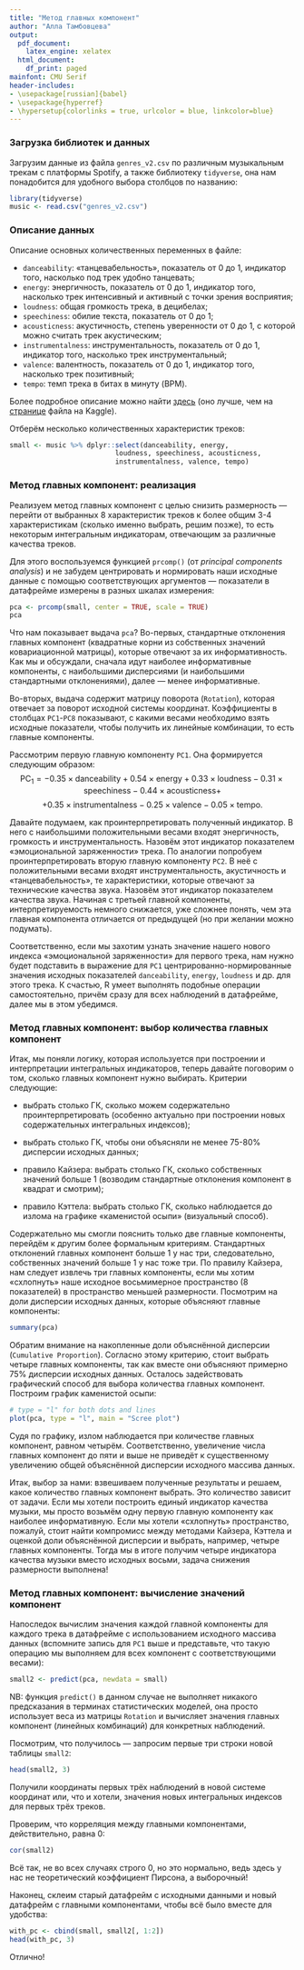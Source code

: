 ```yaml
---
title: "Метод главных компонент"
author: "Алла Тамбовцева"
output:
  pdf_document:
    latex_engine: xelatex
  html_document:
    df_print: paged
mainfont: CMU Serif
header-includes:
- \usepackage[russian]{babel}
- \usepackage{hyperref}
- \hypersetup{colorlinks = true, urlcolor = blue, linkcolor=blue}
---
```


### Загрузка библиотек и данных

Загрузим данные из файла `genres_v2.csv` по различным музыкальным трекам с платформы Spotify, а также библиотеку `tidyverse`, она нам понадобится для удобного выбора столбцов по названию:

```r
library(tidyverse)
music <- read.csv("genres_v2.csv")
```

### Описание данных

Описание основных количественных переменных в файле:

* `danceability`: «танцевабельность», показатель от 0 до 1, индикатор того, насколько под трек удобно танцевать;
* `energy`: энергичность, показатель от 0 до 1, индикатор того, насколько трек интенсивный и активный с точки зрения восприятия;
* `loudness`: общая громкость трека, в децибелах;
* `speechiness`: обилие текста, показатель от 0 до 1;
* `acousticness`: акустичность, степень уверенности от 0 до 1, с которой можно считать трек акустическим;
* `instrumentalness`: инструментальность, показатель от 0 до 1, индикатор того, насколько трек инструментальный;
* `valence`: валентность, показатель от 0 до 1, индикатор того, насколько трек позитивный;
* `tempo`: темп трека в битах в минуту (BPM).

Более подробное описание можно найти [здесь](https://rpubs.com/mhageman27/684473) (оно лучше, чем на [странице](https://www.kaggle.com/datasets/mrmorj/dataset-of-songs-in-spotify) файла на Kaggle).

Отберём несколько количественных характеристик треков:

```r
small <- music %>% dplyr::select(danceability, energy, 
                          loudness, speechiness, acousticness, 
                          instrumentalness, valence, tempo)
```

### Метод главных компонент: реализация

Реализуем метод главных компонент с целью снизить размерность — перейти от выбранных 8 характеристик треков к более общим 3-4 характеристикам (сколько именно выбрать, решим позже), то есть некоторым интегральным индикаторам, отвечающим за различные качества треков. 

Для этого воспользуемся функцией `prcomp()` (от *principal components analysis*) и не забудем центрировать и нормировать наши исходные данные с помощью соответствующих аргументов — показатели в датафрейме измерены в разных шкалах измерения:

```r
pca <- prcomp(small, center = TRUE, scale = TRUE)
pca
```

Что нам показывает выдача `pca`? Во-первых, стандартные отклонения главных компонент (квадратные корни из собственных значений ковариационной матрицы), которые отвечают за их информативность. Как мы и обсуждали, сначала идут наиболее информативные компоненты, с наибольшими дисперсиями (и наибольшими стандартными отклонениями), далее — менее информативные.

Во-вторых, выдача содержит матрицу поворота (`Rotation`), которая отвечает за поворот исходной системы координат. Коэффициенты в столбцах `PC1`-`PC8` показывают, с какими весами необходимо взять исходные показатели, чтобы получить их линейные комбинации, то есть главные компоненты. 

Рассмотрим первую главную компоненту `PC1`. Она формируется следующим образом:
$$
\text{PC}_1 = -0.35 \times \text{danceability} + 0.54 \times \text{energy} + 0.33 \times \text{loudness} - 0.31 \times \text{speechiness} - 0.44 \times \text{acousticness} +
$$
$$
 + 0.35 \times \text{instrumentalness} - 0.25 \times \text{valence} - 0.05 \times \text{tempo}.
$$

Давайте подумаем, как проинтерпретировать полученный индикатор. В него с наибольшими положительными весами входят энергичность, громкость и инструментальность. Назовём этот индикатор показателем «эмоциональной заряженности» трека. По аналогии попробуем проинтерпретировать вторую главную компоненту `PC2`. В неё с положительными весами входят инструментальность, акустичность и «танцевабельность», те характеристики, которые отвечают за технические качества звука. Назовём этот индикатор показателем качества звука. Начиная с третьей главной компоненты, интерпретируемость немного снижается, уже сложнее понять, чем эта главная компонента отличается от предыдущей (но при желании можно подумать). 

Соответственно, если мы захотим узнать значение нашего нового индекса «эмоциональной заряженности» для первого трека, нам нужно будет подставить в выражение для `PC1` центрированно-нормированные значения исходных показателей `danceability`, `energy`, `loudness` и др. для этого трека. К счастью, R умеет выполнять подобные операции самостоятельно, причём сразу для всех наблюдений в датафрейме, далее мы в этом убедимся.

### Метод главных компонент: выбор количества главных компонент

Итак, мы поняли логику, которая используется при построении и интерпретации интегральных индикаторов, теперь давайте поговорим о том, сколько главных компонент нужно выбирать. Критерии следующие:

* выбрать столько ГК, сколько можем содержательно проинтерпретировать (особенно актуально при построении новых содержательных интегральных индексов);

* выбрать столько ГК, чтобы они объясняли не менее 75-80% дисперсии исходных данных;

* правило Кайзера: выбрать столько ГК, сколько собственных значений больше 1 (возводим стандартные отклонения компонент в квадрат и смотрим);

* правило Кэттела: выбрать столько ГК, сколько наблюдается до излома на графике «каменистой осыпи» (визуальный способ).

Содержательно мы смогли пояснить только две главные компоненты, перейдём к другим более формальным критериям. Стандартных отклонений главных компонент больше 1 у нас три, следовательно, собственных значений больше 1 у нас тоже три. По правилу Кайзера, нам следует извлечь три главных компоненты, если мы хотим «схлопнуть» наше исходное восьмимерное пространство (8 показателей) в пространство меньшей размерности. Посмотрим на доли дисперсии исходных данных, которые объясняют главные компоненты:

```r
summary(pca)
```

Обратим внимание на накопленные доли объяснённой дисперсии (`Cumulative Proportion`). Согласно этому критерию, стоит выбрать четыре главных компоненты, так как вместе они объясняют примерно 75% дисперсии исходных данных. Осталось задействовать графический способ для выбора количества главных компонент. Построим график каменистой осыпи:

```r
# type = "l" for both dots and lines
plot(pca, type = "l", main = "Scree plot")
```

Судя по графику, излом наблюдается при количестве главных компонент, равном четырём. Соответственно, увеличение числа главных компонент до пяти и выше не приведёт к существенному увеличению общей объяснённой дисперсии исходного массива данных. 

Итак, выбор за нами: взвешиваем полученные результаты и решаем, какое количество главных компонент выбрать. Это количество зависит от задачи. Если мы хотели построить единый индикатор качества музыки, мы просто возьмём одну первую главную компоненту как наиболее информативную. Если мы хотели «схлопнуть» пространство, пожалуй, стоит найти компромисс между методами Кайзера, Кэттела и оценкой доли объяснённой дисперсии и выбрать, например, четыре главных компоненты. Тогда мы в итоге получим четыре индикатора качества музыки вместо исходных восьми, задача снижения размерности выполнена!

### Метод главных компонент: вычисление значений компонент

Напоследок вычислим значения каждой главной компоненты для каждого трека в датафрейме с использованием исходного массива данных (вспомните запись для `PC1` выше и представьте, что такую операцию мы выполняем для всех компонент с соответствующими весами):

```r
small2 <- predict(pca, newdata = small)
```

NB: функция `predict()` в данном случае не выполняет никакого предсказания в терминах статистических моделей, она просто использует веса из матрицы `Rotation` и вычисляет значения главных компонент (линейных комбинаций) для конкретных наблюдений.

Посмотрим, что получилось — запросим первые три строки новой таблицы `small2`:

```r
head(small2, 3)
```

Получили координаты первых трёх наблюдений в новой системе координат или, что и хотели, значения новых интегральных индексов для первых трёх треков.

Проверим, что корреляция между главными компонентами, действительно, равна 0:

```r
cor(small2)
```

Всё так, не во всех случаях строго 0, но это нормально, ведь здесь у нас не теоретический коэффициент Пирсона, а выборочный!

Наконец, склеим старый датафрейм с исходными данными и новый датафрейм с главными компонентами, чтобы всё было вместе для удобства:

```r
with_pc <- cbind(small, small2[, 1:2])
head(with_pc, 3)
```

Отлично! 
